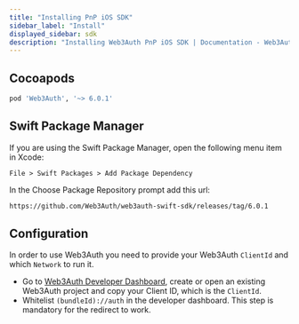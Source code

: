 ```yaml
---
title: "Installing PnP iOS SDK"
sidebar_label: "Install"
displayed_sidebar: sdk
description: "Installing Web3Auth PnP iOS SDK | Documentation - Web3Auth"
---
```


## Cocoapods

```sh
pod 'Web3Auth', '~> 6.0.1'
```

## Swift Package Manager

If you are using the Swift Package Manager, open the following menu item in Xcode:

`File > Swift Packages > Add Package Dependency`

In the Choose Package Repository prompt add this url:

```sh
https://github.com/Web3Auth/web3auth-swift-sdk/releases/tag/6.0.1
```

## Configuration

In order to use Web3Auth you need to provide your Web3Auth `ClientId` and which `Network` to run it.

- Go to [Web3Auth Developer Dashboard](https://dashboard.web3auth.io), create or open an existing Web3Auth project and copy your Client ID, which is
  the `ClientId`.
- Whitelist `(bundleId)://auth` in the developer dashboard. This step is mandatory for the redirect to work.
